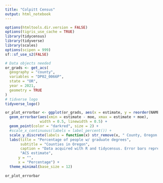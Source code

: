 ```yaml
---
title: "Colpitt Census"
output: html_notebook
---
```



```r
options(htmltools.dir.version = FALSE)
options(tigris_use_cache = TRUE)
library(tidycensus)
library(tidyverse)
library(scales)
options(scipen = 999)
sf::sf_use_s2(FALSE)

# Data objects needed
or_grads <- get_acs(
  geography = "county",
  variables = "DP02_0066P",
  state = "OR",
  year = 2021,
  geometry = TRUE
)
# tidverse logo
tidyverse_logo()
```

```r
or_plot_errorbar <- ggplot(or_grads, aes(x = estimate, y = reorder(NAME, estimate))) +
  geom_errorbar(aes(xmin = estimate - moe, xmax = estimate + moe), 
                width = 0.5, linewidth = 0.5) +
  geom_point(color = "darkred", size = 2) +
  #scale_x_continuous(labels = label_percent()) +
  scale_y_discrete(labels = function(x) str_remove(x, " County, Oregon|, Oregon")) +
  labs(title = "Percentage of people w/ graduate degrees",
       subtitle = "Counties in Oregon",
       caption = "Data acquired with R and tidycensus. Error bars represent margin of error around estimates.",
       "ACS estimate",
      y = "",
      x = "Percentage") +
  theme_minimal(base_size = 12)
  
or_plot_errorbar
```